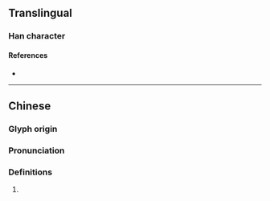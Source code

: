 {{character info/new}}
==Translingual==

===Han character===
{{Han char|rn=94|rad=犬|as=08|sn=11|four=43227|canj=KHHSB,KHISB,XKHHS,XKHIS|ids=⿰犭肩}}

====References====
* {{Han ref|kx=0713.030|dkj=20475|dj=1125.030|hdz=21354.190|uh=730F|ud=29455|bh=D668|bd=54888}}

----

==Chinese==
{{zh-forms}}

===Glyph origin===
{{Han etym}}

===Pronunciation===
{{zh-pron
|m=jiān,yā,yàn
|c=gin1
|mc=y
|oc=y
|cat=
}}

===Definitions===
{{zh-hanzi}}

# {{rfdef|lang=zh}}